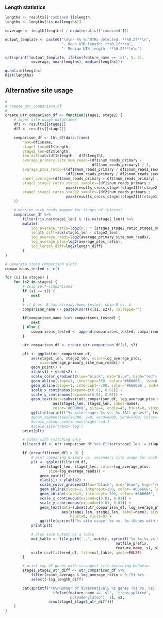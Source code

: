 ### Length statistics

```r
lengths <- results[['combined']]$length
lengths <- lengths[!is.na(lengths)]

coverage <- length(lengths) / nrow(results[['combined']])

output_template <- paste0("\n\n- %% %d'UTRs detected: **%0.2f**\n", 
                          "- Mean UTR length: **%0.2f**\n",
                          "- Median UTR length: **%0.2f**\n\n")

cat(sprintf(output_template, ifelse(feature_name == 'sl', 5, 3), 
            coverage, mean(lengths), median(lengths)))
```

```r
quantile(lengths)
hist(lengths)
```

## Alternative site usage

```r
#
# create_utr_comparison_df
#
create_utr_comparison_df <- function(stage1, stage2) {
    # input site usage dataframes
    df1 <- results[[stage1]]
    df2 <- results[[stage2]]

    comparison_df <- tbl_df(data.frame(
        name=df1$name,
        stage1_len=df1$length,
        stage2_len=df2$length,
        len_diff=abs(df1$length - df2$length),
        average_primary_site_num_reads=(df1$num_reads_primary +
                                        df2$num_reads_primary) / 2,
        average_ptos_ratio=((df1$num_reads_primary / df1$num_reads_secondary) + 
                            (df2$num_reads_primary / df2$num_reads_secondary)) / 2,
        count_average=(df1$num_reads_primary + df2$num_reads_primary) / 2,
        stage1_stage2_ratio_stage1_samples=(df1$num_reads_primary /
                            pmax(results_cross_stage[[stage1]][[stage2]], 1)),
        stage2_stage1_ratio_stage2_samples=(df2$num_reads_primary / 
                            pmax(results_cross_stage[[stage2]][[stage1]], 1))
    ))

    # version with reads mapped for stages of interest
    comparison_df %>%
        filter(!is.na(stage1_len) & !is.na(stage2_len)) %>%
        mutate(
            log_average_ratio=log2(0.5 * (stage1_stage2_ratio_stage1_samples + stage2_stage1_ratio_stage2_samples)),
            length_diff=abs(stage1_len - stage2_len), 
            log_average_reads=log2(average_primary_site_num_reads),
            log_average_ptos=log2(average_ptos_ratio),
            log_length_diff=log2(length_diff)
        )
}
```

```r
# Generate stage comparison plots
comparisons_tested <- c()

for (s1 in stages) {
    for (s2 in stages) {
        # skip self-comparisons
        if (s1 == s2) {
            next
        }
        # if A vs. B has already been tested, skip B vs. A
        comparison_name <- paste0(sort(c(s1, s2)), collapse='')

        if(comparison_name %in% comparisons_tested) {
            next
        } else {
            comparisons_tested <- append(comparisons_tested, comparison_name)
        }

        utr_comparison_df <- create_utr_comparison_df(s1, s2) 

        plt <- ggplot(utr_comparison_df, 
            aes(stage1_len, stage2_len, color=log_average_ptos,
                size=average_primary_site_num_reads)) + 
            geom_point() +
            xlab(s1) + ylab(s2) +
            scale_color_gradient2(low="black", mid="blue", high="red") +
            geom_abline(slope=1, intercept=300, color='#666666', lwd=0.5) +
            geom_abline(slope=1, intercept=-300, color='#666666', lwd=0.5) +
            scale_x_continuous(expand=c(0.01, 0.01)) +
            scale_y_continuous(expand=c(0.01, 0.01)) +
            geom_text(data=subset(utr_comparison_df, log_average_ptos >= 2 & average_primary_site_num_reads >= 50 & len_diff > 10),
                      aes(stage1_len, stage2_len, label=name),
                      color='#000000', size=4, angle=45, hjust=0, vjust=0) +
            ggtitle(sprintf("%s site usage: %s vs. %s (All genes)", feature_name, s1, s2))
            #geom_segment(aes(x=300, y=0, xend=6000, yend=5700, color='#666666'))
            #scale_colour_continuous(high='red') 
            #scale_size(trans='log')
        print(plt)

        # sites with switching only
        filtered_df <- utr_comparison_df %>% filter(stage1_len != stage2_len) 

        if (nrow(filtered_df) > 0) {
            # plot comparing primary vs. secondary site usage for each gene
            plt <- ggplot(filtered_df,
                aes(stage1_len, stage2_len, color=log_average_ptos,
                    size=log_average_reads)) + 
                geom_point() +
                xlab(s1) + ylab(s2) +
                scale_color_gradient2(low="black", mid="blue", high="red") +
                geom_abline(slope=1, intercept=300, color='#666666', lwd=0.5) +
                geom_abline(slope=1, intercept=-300, color='#666666', lwd=0.5) +
                scale_x_continuous(expand=c(0.01, 0.01)) +
                scale_y_continuous(expand=c(0.01, 0.01)) +
                geom_text(data=subset(utr_comparison_df, log_average_ptos >= 2 & log_average_reads >= 3 & len_diff > 10),
                          aes(stage1_len, stage2_len, label=name), size=4, angle=45, colour='#000000',
                              hjust=0, vjust=0) +
                ggtitle(sprintf("%s site usage: %s vs. %s (Genes with switching)", feature_name, s1, s2))
            print(plt)

            # also save output as a table
            out_table <- file.path('..', outdir, sprintf("%s_%s_%s_vs_%s.csv",
                                                   outfile_prefix,
                                                   feature_name, s1, s2))
            write.csv(filtered_df, file=out_table, quote=FALSE)
        }

        # print top 25 genes with strongest site switching behavior
        stage1_stage2_utr_diff <- utr_comparison_df %>% 
            filter(count_average & log_average_ratio > 0.75) %>%
            select(-log_length_diff)

        cat(sprintf("\n\nNumber of alternatively %s genes (%s vs. %s): **%d**\n\n",
                      ifelse(feature_name == 'sl', 'trans-spliced',
                             'polyadenylated'), s1, s2,
                    nrow(stage1_stage2_utr_diff)))
    }
}
```
